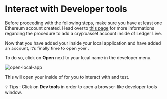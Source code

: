 
# Interact with Developer tools

Before proceeding with the following steps, make sure you have at least one Ethereum account created. Head over to [this page](https://support.ledger.com/hc/en-us/articles/4404389482641-Add-your-accounts?docs=true) for more informations regarding the procedure to add a cryptoasset account inside of Ledger Live.

Now that you have added your <Glossary word="Live App"></Glossary> inside your local <Glossary word="Ledger Live"></Glossary> application and have added an <Glossary word="Ethereum"></Glossary> account, it’s finally time to open your <Glossary word="Live App"></Glossary>. 

To do so, click on **Open** next to your local <Glossary word="Live App"></Glossary> name in the developer menu.

![open-local-app](./assets/4-1-open-local-app.png)

This will open your <Glossary word="Live App"></Glossary> inside of <Glossary word="Ledger Live"></Glossary> for you to interact with and test.

💡 Tips : Click on **Dev tools** in order to open a browser-like developer tools window.